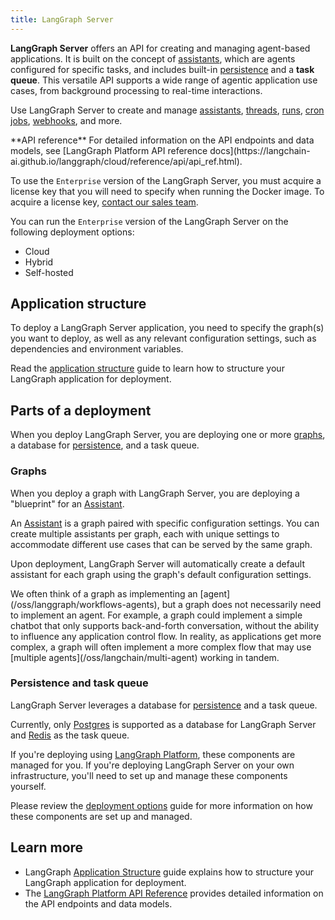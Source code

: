 ```yaml
---
title: LangGraph Server
---
```


**LangGraph Server** offers an API for creating and managing agent-based applications. It is built on the concept of [assistants](/langgraph-platform/assistants), which are agents configured for specific tasks, and includes built-in [persistence](/oss/langgraph/persistence#memory-store) and a **task queue**. This versatile API supports a wide range of agentic application use cases, from background processing to real-time interactions.

Use LangGraph Server to create and manage [assistants](/langgraph-platform/assistants), [threads](/oss/langgraph/persistence#threads), [runs](/langgraph-platform/assistants#execution), [cron jobs](/langgraph-platform/cron-jobs), [webhooks](/langgraph-platform/use-webhooks), and more.

<Tip>
**API reference**
For detailed information on the API endpoints and data models, see [LangGraph Platform API reference docs](https://langchain-ai.github.io/langgraph/cloud/reference/api/api_ref.html).
</Tip>

To use the `Enterprise` version of the LangGraph Server, you must acquire a license key that you will need to specify when running the Docker image. To acquire a license key, [contact our sales team](https://www.langchain.com/contact-sales).

You can run the `Enterprise` version of the LangGraph Server on the following deployment options:

- Cloud
- Hybrid
- Self-hosted

## Application structure

To deploy a LangGraph Server application, you need to specify the graph(s) you want to deploy, as well as any relevant configuration settings, such as dependencies and environment variables.

Read the [application structure](/langgraph-platform/application-structure) guide to learn how to structure your LangGraph application for deployment.

## Parts of a deployment

When you deploy LangGraph Server, you are deploying one or more [graphs](#graphs), a database for [persistence](/oss/langgraph/persistence), and a task queue.

### Graphs

When you deploy a graph with LangGraph Server, you are deploying a "blueprint" for an [Assistant](/langgraph-platform/assistants).

An [Assistant](/langgraph-platform/assistants) is a graph paired with specific configuration settings. You can create multiple assistants per graph, each with unique settings to accommodate different use cases
that can be served by the same graph.

Upon deployment, LangGraph Server will automatically create a default assistant for each graph using the graph's default configuration settings.

<Note>
We often think of a graph as implementing an [agent](/oss/langgraph/workflows-agents), but a graph does not necessarily need to implement an agent. For example, a graph could implement a simple
chatbot that only supports back-and-forth conversation, without the ability to influence any application control flow. In reality, as applications get more complex, a graph will often implement a more complex flow that may use [multiple agents](/oss/langchain/multi-agent) working in tandem.
</Note>

### Persistence and task queue

LangGraph Server leverages a database for [persistence](/oss/langgraph/persistence) and a task queue.

Currently, only [Postgres](https://www.postgresql.org/) is supported as a database for LangGraph Server and [Redis](https://redis.io/) as the task queue.

If you're deploying using [LangGraph Platform](/langgraph-platform/cloud), these components are managed for you. If you're deploying LangGraph Server on your own infrastructure, you'll need to set up and manage these components yourself.

Please review the [deployment options](/langgraph-platform/deployment-options) guide for more information on how these components are set up and managed.

## Learn more

* LangGraph [Application Structure](/langgraph-platform/application-structure) guide explains how to structure your LangGraph application for deployment.
* The [LangGraph Platform API Reference](https://langchain-ai.github.io/langgraph/cloud/reference/api/api_ref.html) provides detailed information on the API endpoints and data models.
